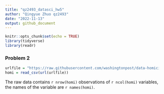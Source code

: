 ```yaml
---
title: "qz2493_datasci_hw5"
author: "Qingyue Zhuo qz2493"
date: "2022-11-13"
output: github_document
---
```


```r
knitr::opts_chunk$set(echo = TRUE)
library(tidyverse)
library(readr)
```

### Problem 2
```r
urlfile = "https://raw.githubusercontent.com/washingtonpost/data-homicides/master/homicide-data.csv"
homi = read_csv(url(urlfile))
```
The raw data contains `r nrow(homi)` observations of `r ncol(homi)` variables, the names of the variable are `r names(homi)`.
